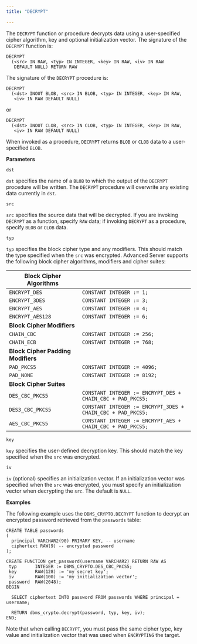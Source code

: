 ```yaml
---
title: "DECRYPT"

---
```


The `DECRYPT` function or procedure decrypts data using a user-specified cipher algorithm, key and optional initialization vector. The signature of the `DECRYPT` function is:

```text
DECRYPT
  (<src> IN RAW, <typ> IN INTEGER, <key> IN RAW, <iv> IN RAW
   DEFAULT NULL) RETURN RAW
```

The signature of the `DECRYPT` procedure is:

```text
DECRYPT
  (<dst> INOUT BLOB, <src> IN BLOB, <typ> IN INTEGER, <key> IN RAW,
   <iv> IN RAW DEFAULT NULL)
```

or

```text
DECRYPT
  (<dst> INOUT CLOB, <src> IN CLOB, <typ> IN INTEGER, <key> IN RAW,
   <iv> IN RAW DEFAULT NULL)
```

When invoked as a procedure, `DECRYPT` returns `BLOB` or `CLOB` data to a user-specified `BLOB`.

**Parameters**

`dst`

 `dst` specifies the name of a `BLOB` to which the output of the `DECRYPT` procedure will be written. The `DECRYPT` procedure will overwrite any existing data currently in `dst`.

`src`

 `src` specifies the source data that will be decrypted. If you are invoking `DECRYPT` as a function, specify `RAW` data; if invoking `DECRYPT` as a procedure, specify `BLOB` or `CLOB` data.

`typ`

 `typ` specifies the block cipher type and any modifiers. This should match the type specified when the `src` was encrypted. Advanced Server supports the following block cipher algorithms, modifiers and cipher suites:

| **Block Cipher Algorithms**        |                                                             |
| ---------------------------------- | ----------------------------------------------------------- |
| `ENCRYPT_DES`                      | `CONSTANT INTEGER := 1;`                                    |
| `ENCRYPT_3DES`                     | `CONSTANT INTEGER := 3;`                                    |
| `ENCRYPT_AES`                      | `CONSTANT INTEGER := 4;`                                    |
| `ENCRYPT_AES128`                   | `CONSTANT INTEGER := 6;`                                    |
| **Block Cipher Modifiers**         |                                                             |
| `CHAIN_CBC`                        | `CONSTANT INTEGER := 256;`                                  |
| `CHAIN_ECB`                        | `CONSTANT INTEGER := 768;`                                  |
| **Block Cipher Padding Modifiers** |                                                             |
| `PAD_PKCS5`                        | `CONSTANT INTEGER := 4096;`                                 |
| `PAD_NONE`                         | `CONSTANT INTEGER := 8192;`                                 |
| **Block Cipher Suites**            |                                                             |
| `DES_CBC_PKCS5`                    | `CONSTANT INTEGER := ENCRYPT_DES + CHAIN_CBC + PAD_PKCS5;`  |
| `DES3_CBC_PKCS5`                   | `CONSTANT INTEGER := ENCRYPT_3DES + CHAIN_CBC + PAD_PKCS5;` |
| `AES_CBC_PKCS5`                    | `CONSTANT INTEGER := ENCRYPT_AES + CHAIN_CBC + PAD_PKCS5;`  |

`key`

 `key` specifies the user-defined decryption key. This should match the key specified when the `src` was encrypted.

`iv`

 `iv` (optional) specifies an initialization vector. If an initialization vector was specified when the `src` was encrypted, you must specify an initialization vector when decrypting the `src`. The default is `NULL`.

**Examples**

The following example uses the `DBMS_CRYPTO.DECRYPT` function to decrypt an encrypted password retrieved from the `passwords` table:

```text
CREATE TABLE passwords
(
  principal VARCHAR2(90) PRIMARY KEY, -- username
  ciphertext RAW(9) -- encrypted password
);

CREATE FUNCTION get_password(username VARCHAR2) RETURN RAW AS
 typ       INTEGER := DBMS_CRYPTO.DES_CBC_PKCS5;
 key       RAW(128) := 'my secret key';
 iv        RAW(100) := 'my initialization vector';
 password  RAW(2048);
BEGIN

  SELECT ciphertext INTO password FROM passwords WHERE principal = username;

  RETURN dbms_crypto.decrypt(password, typ, key, iv);
END;
```

Note that when calling `DECRYPT`, you must pass the same cipher type, key value and initialization vector that was used when `ENCRYPTING` the target.
